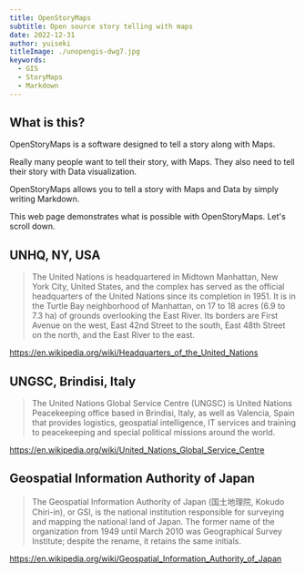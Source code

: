 ```yaml
---
title: OpenStoryMaps
subtitle: Open source story telling with maps
date: 2022-12-31
author: yuiseki
titleImage: ./unopengis-dwg7.jpg
keywords:
  - GIS
  - StoryMaps
  - Markdown
---
```



## What is this?

OpenStoryMaps is a software designed to tell a story along with Maps.

Really many people want to tell their story, with Maps.
They also need to tell their story with Data visualization.

OpenStoryMaps allows you to tell a story with Maps and Data by simply writing Markdown.

This web page demonstrates what is possible with OpenStoryMaps.
Let's scroll down.

## UNHQ, NY, USA

<SectionBackground src="./UNHQ_NYC.jpg" />
<StaticMap longitude={-73.968056} latitude={40.749444} zoom={15} />

> The United Nations is headquartered in Midtown Manhattan, New York City, United
> States, and the complex has served as the official headquarters of the United Nations
> since its completion in 1951. It is in the Turtle Bay neighborhood of Manhattan,
> on 17 to 18 acres (6.9 to 7.3 ha) of grounds overlooking the East River. Its borders
> are First Avenue on the west, East 42nd Street to the south, East 48th Street on
> the north, and the East River to the east.

https://en.wikipedia.org/wiki/Headquarters_of_the_United_Nations

## UNGSC, Brindisi, Italy

<SectionBackground src="./UNGSC_Logo.png" />
<StaticMap longitude={17.9466719} latitude={40.6494882} zoom={17} />

> The United Nations Global Service Centre (UNGSC) is United Nations Peacekeeping office
> based in Brindisi, Italy, as well as Valencia, Spain that provides logistics, geospatial
> intelligence, IT services and training to peacekeeping and special political missions
> around the world.

https://en.wikipedia.org/wiki/United_Nations_Global_Service_Centre

## Geospatial Information Authority of Japan

<StaticMap
  style="./gsi_ort.json"
  longitude={140.084583}
  latitude={36.104583}
  zoom={16}
/>

> The Geospatial Information Authority of Japan (国土地理院, Kokudo Chiri-in), or GSI, is
> the national institution responsible for surveying and mapping the national land of Japan.
> The former name of the organization from 1949 until March 2010 was Geographical Survey Institute;
> despite the rename, it retains the same initials.

https://en.wikipedia.org/wiki/Geospatial_Information_Authority_of_Japan
